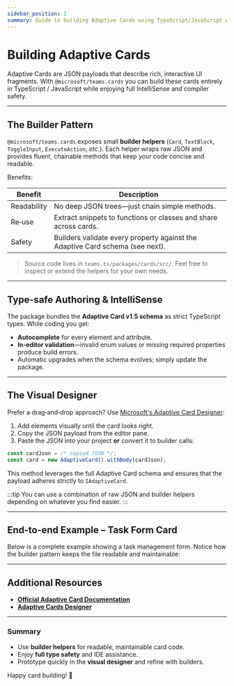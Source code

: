 ```yaml
---
sidebar_position: 1
summary: Guide to building Adaptive Cards using TypeScript/JavaScript with full IntelliSense and compiler safety for rich, interactive UI fragments.
---
```



# Building Adaptive Cards

Adaptive Cards are JSON payloads that describe rich, interactive UI fragments.
With `@microsoft/teams.cards` you can build these cards entirely in TypeScript / JavaScript while enjoying full IntelliSense and compiler safety.

---

## The Builder Pattern

`@microsoft/teams.cards` exposes small **builder helpers** (`Card`, `TextBlock`, `ToggleInput`, `ExecuteAction`, _etc._).
Each helper wraps raw JSON and provides fluent, chainable methods that keep your code concise and readable.

<FileCodeBlock
    lang="typescript"
    src="/generated-snippets/ts/index.snippet.basic-card-building.ts"
/>

Benefits:

| Benefit     | Description                                                                   |
| ----------- | ----------------------------------------------------------------------------- |
| Readability | No deep JSON trees—just chain simple methods.                                 |
| Re‑use      | Extract snippets to functions or classes and share across cards.              |
| Safety      | Builders validate every property against the Adaptive Card schema (see next). |

> Source code lives in `teams.ts/packages/cards/src/`. Feel free to inspect or extend the helpers for your own needs.

---

## Type‑safe Authoring & IntelliSense

The package bundles the **Adaptive Card v1.5 schema** as strict TypeScript types.
While coding you get:

- **Autocomplete** for every element and attribute.
- **In‑editor validation**—invalid enum values or missing required properties produce build errors.
- Automatic upgrades when the schema evolves; simply update the package.

<FileCodeBlock
    lang="typescript"
    src="/generated-snippets/ts/index.snippet.improved-type-checking.ts"
/>

---

## The Visual Designer

Prefer a drag‑and‑drop approach? Use [Microsoft's Adaptive Card Designer](https://adaptivecards.microsoft.com/designer.html):

1. Add elements visually until the card looks right.
2. Copy the JSON payload from the editor pane.
3. Paste the JSON into your project **or** convert it to builder calls:

```typescript
const cardJson = /* copied JSON */;
const card = new AdaptiveCard().withBody(cardJson);
```

<FileCodeBlock
    lang="typescript"
    src="/generated-snippets/ts/index.snippet.raw-card-json.ts"
/>

This method leverages the full Adaptive Card schema and ensures that the payload adheres strictly to `IAdaptiveCard`.

:::tip
You can use a combination of raw JSON and builder helpers depending on whatever you find easier.
:::

---

## End‑to‑end Example – Task Form Card

Below is a complete example showing a task management form. Notice how the builder pattern keeps the file readable and maintainable:

<FileCodeBlock
    lang="typescript"
    src="/generated-snippets/ts/index.snippet.sending-adaptive-card-e2e.ts"
/>

---

## Additional Resources

- [**Official Adaptive Card Documentation**](https://adaptivecards.microsoft.com/)
- [**Adaptive Cards Designer**](https://adaptivecards.microsoft.com/designer.html)

---

### Summary

- Use **builder helpers** for readable, maintainable card code.
- Enjoy **full type safety** and IDE assistance.
- Prototype quickly in the **visual designer** and refine with builders.

Happy card building! 🎉
